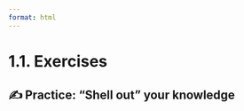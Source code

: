 ```yaml
---
format: html
---
```


<script src='../../src/quiz.js'></script>

# 1.1. Exercises

## ✍️ Practice: "Shell out" your knowledge

<div id='mcq1'></div>
<script>
    generateQuiz(
        'mcq1',
        'True or False',
        'Using a text-based interface such as a shell to communicate with your computer is always better than using a graphical interface.',
        {
        'True': 'While text-based interfaces having many advantages over graphical shells, they are not always the right tool for the job. For example, text based interfaces are better for automation, reproducibility, and advanced commands, but graphical interfaces can be easier to use for novices since they are more similar to the graphical operating systems that we are already used to using on our laptops and mobile devices.',
        'False': 'Text-based interfaces have many advantages over graphical shells, but they are not always the right tool for the job.',
        },
        'False',
    );
</script>

<div id='mcq2'></div>
<script>
    generateQuiz(
        'mcq2',
        'Question 2',
        'What does the <code>ls</code> command do?',
        {
        'Lists the name of the current working directory': 'The command that does this is <code>pwd</code>.',
        'Lists the content of the current working directory': '',
        'Lists your username': 'The command that does this is <code>whoami</code>.',
        },
        'Lists the content of the current working directory',
    );
</script>

<div id='mcq3'></div>
<script>
    generateQuiz(
        'mcq3',
        'Question 3',
        'How do you pass an option to <code>ls</code> which tells it to decorate the output with a suffix based on file types? <i>Note: When we talk about adding a suffix to the output of <code>ls</code>, we mean that <code>ls</code> will display additional characters at the end of each file or directory name in its output to provide additional information about that file.</i>',
        {
        '<code>ls -f</code>': '',
        '<code>ls --f</code>': '',
        '<code>ls -F</code>': '',
        '<code>ls --F</code>': '',
        '<code>ls - F</code>': '',
        },
        '<code>ls -F</code>',
    );
</script>
